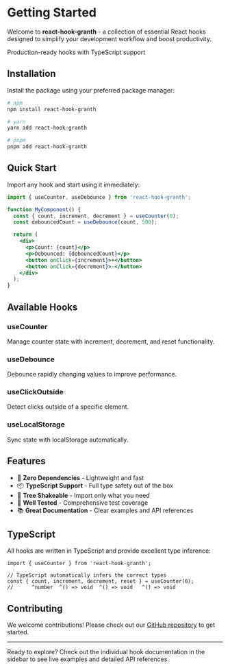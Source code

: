 
# Getting Started

Welcome to **react-hook-granth** - a collection of essential React hooks designed to simplify your development workflow and boost productivity.

<div className="flex items-center space-x-2 mb-6 p-4 bg-blue-50 dark:bg-blue-900/20 rounded-lg border border-blue-200 dark:border-blue-800">
  <Zap className="w-5 h-5 text-blue-600 dark:text-blue-400" />
  <span className="text-blue-800 dark:text-blue-200 font-medium">
    Production-ready hooks with TypeScript support
  </span>
</div>

## Installation

Install the package using your preferred package manager:

```bash
# npm
npm install react-hook-granth

# yarn
yarn add react-hook-granth

# pnpm
pnpm add react-hook-granth
```

## Quick Start

Import any hook and start using it immediately:

```jsx
import { useCounter, useDebounce } from 'react-hook-granth';

function MyComponent() {
  const { count, increment, decrement } = useCounter(0);
  const debouncedCount = useDebounce(count, 500);

  return (
    <div>
      <p>Count: {count}</p>
      <p>Debounced: {debouncedCount}</p>
      <button onClick={increment}>+</button>
      <button onClick={decrement}>-</button>
    </div>
  );
}
```

## Available Hooks

<div className="grid grid-cols-1 md:grid-cols-2 gap-4 my-8">
  <div className="p-4 border border-gray-200 dark:border-gray-700 rounded-lg">
    <h3 className="text-lg font-semibold mb-2">useCounter</h3>
    <p className="text-gray-600 dark:text-gray-400 text-sm">
      Manage counter state with increment, decrement, and reset functionality.
    </p>
  </div>
  
  <div className="p-4 border border-gray-200 dark:border-gray-700 rounded-lg">
    <h3 className="text-lg font-semibold mb-2">useDebounce</h3>
    <p className="text-gray-600 dark:text-gray-400 text-sm">
      Debounce rapidly changing values to improve performance.
    </p>
  </div>
  
  <div className="p-4 border border-gray-200 dark:border-gray-700 rounded-lg">
    <h3 className="text-lg font-semibold mb-2">useClickOutside</h3>
    <p className="text-gray-600 dark:text-gray-400 text-sm">
      Detect clicks outside of a specific element.
    </p>
  </div>
  
  <div className="p-4 border border-gray-200 dark:border-gray-700 rounded-lg">
    <h3 className="text-lg font-semibold mb-2">useLocalStorage</h3>
    <p className="text-gray-600 dark:text-gray-400 text-sm">
      Sync state with localStorage automatically.
    </p>
  </div>
</div>

## Features

- 🚀 **Zero Dependencies** - Lightweight and fast
- 📦 **TypeScript Support** - Full type safety out of the box
- 🎯 **Tree Shakeable** - Import only what you need
- 🧪 **Well Tested** - Comprehensive test coverage
- 📚 **Great Documentation** - Clear examples and API references

## TypeScript

All hooks are written in TypeScript and provide excellent type inference:

```tsx
import { useCounter } from 'react-hook-granth';

// TypeScript automatically infers the correct types
const { count, increment, decrement, reset } = useCounter(0);
//      ^number  ^() => void  ^() => void   ^() => void
```

## Contributing

We welcome contributions! Please check out our [GitHub repository](https://github.com/your-username/react-hook-granth) to get started.

---

Ready to explore? Check out the individual hook documentation in the sidebar to see live examples and detailed API references.